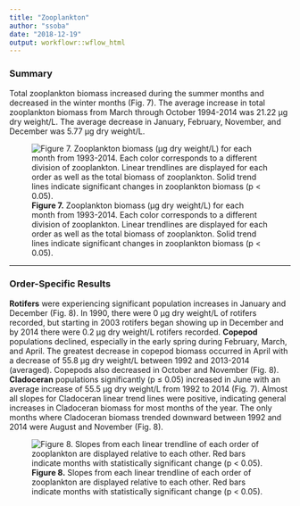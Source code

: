 ```yaml
---
title: "Zooplankton"
author: "ssoba"
date: "2018-12-19"
output: workflowr::wflow_html
---
```


### Summary
Total zooplankton biomass increased during the summer months and decreased in the winter months (Fig. 7). The average increase in total zooplankton biomass from March through October 1994-2014 was 21.22 μg dry weight/L. The average decrease in January, February, November, and December was 5.77 μg dry weight/L. 

![**Figure 7.** Zooplankton biomass (μg dry weight/L) for each month from 1993-2014. Each color corresponds to a different division of zooplankton. Linear trendlines are displayed for each order as well as the total biomass of zooplankton. Solid trend lines indicate significant changes in zooplankton biomass (p < 0.05).](Zoop_lin_reg.png)

***

### Order-Specific Results
**Rotifers** were experiencing significant population increases in January and December (Fig. 8). In 1990, there were 0 μg dry weight/L of rotifers recorded, but starting in 2003 rotifers began showing up in December and by 2014 there were 0.2 μg dry weight/L rotifers recorded. **Copepod** populations declined, especially in the early spring during February, March, and April. The greatest decrease in copepod biomass occurred in April with a decrease of 55.8 μg dry weight/L between 1992 and 2013-2014 (averaged). Copepods also decreased in October and November (Fig. 8). **Cladoceran** populations significantly (p ≤ 0.05)  increased in June with an average increase of 55.5 μg dry weight/L from 1992 to 2014 (Fig. 7). Almost all slopes for Cladoceran linear trend lines were positive, indicating general increases in Cladoceran biomass for most months of the year. The only months where Cladoceran biomass trended downward between 1992 and 2014 were August and November (Fig. 8). 

![**Figure 8.** Slopes from each linear trendline of each order of zooplankton are displayed relative to each other. Red bars indicate months with statistically significant change (p < 0.05).](Zoop_slope.png)


